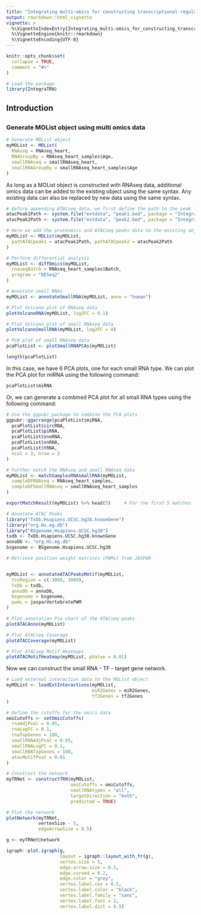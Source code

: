 ```yaml
---
title: "Integrating multi-omics for constructing transcriptional regulatory networks"
output: rmarkdown::html_vignette
vignette: >
  %\VignetteIndexEntry{Integrating_multi-omics_for_constructing_transcription_regulatory_networks}
  %\VignetteEngine{knitr::rmarkdown}
  %\VignetteEncoding{UTF-8}
---
```


```r
knitr::opts_chunk$set(
  collapse = TRUE,
  comment = "#>"
)
```

```r
# Load the package
library(IntegraTRN)
```


## Introduction



## 

### Generate MOList object using multi omics data

```r
# Generate MOList object
myMOList <- MOList(
  RNAseq = RNAseq_heart,
  RNAGroupBy = RNAseq_heart_samples$Age,
  smallRNAseq = smallRNAseq_heart,
  smallRNAGroupBy = smallRNAseq_heart_samples$Age
)
```

As long as a MOList object is constructed with RNAseq data, additional omics
data can be added to the existing object using the same syntax. Any existing
data can also be replaced by new data using the same syntax.

```r
# Before appending ATACseq data, we first define the path to the peak files
atacPeak1Path <- system.file("extdata", "peak1.bed", package = "IntegraTRN")
atacPeak2Path <- system.file("extdata", "peak2.bed", package = "IntegraTRN")

# Here we add the proteomics and ATACseq peaks data to the existing object
myMOList <- MOList(myMOList,
  pathATACpeak1 = atacPeak1Path, pathATACpeak2 = atacPeak2Path
)
```


```r
# Perform differential analysis
myMOList <- diffOmics(myMOList,
  rnaseqBatch = RNAseq_heart_samples$Batch,
  program = "DESeq2"
)
```

```r
# Annotate small RNAs
myMOList <- annotateSmallRNA(myMOList, anno = "human")
```

```r
# Plot Volcano plot of RNAseq data
plotVolcanoRNA(myMOList, log2FC = 0.1)
```

```r
# Plot Volcano plot of small RNAseq data
plotVolcanoSmallRNA(myMOList, log2FC = 0)
```

```r
# PCA plot of small RNAseq data
pcaPlotList <- plotSmallRNAPCAs(myMOList)
```



```r
length(pcaPlotList)
```

In this case, we have 6 PCA plots, one for each small RNA type. We can plot
the PCA plot for miRNA using the following command:

```r
pcaPlotList$miRNA
```

Or, we can generate a combined PCA plot for all small RNA types using the
following command:

```r
# Use the ggpubr package to combine the PCA plots
ggpubr::ggarrange(pcaPlotList$miRNA,
  pcaPlotList$circRNA,
  pcaPlotList$piRNA,
  pcaPlotList$snoRNA,
  pcaPlotList$snRNA,
  pcaPlotList$tRNA,
  ncol = 3, nrow = 2
)
```

```r
# Further match the RNAseq and small RNAseq data
myMOList <- matchSamplesRNAsmallRNA(myMOList,
  sampleDFRNAseq = RNAseq_heart_samples,
  sampleDFSmallRNAseq = smallRNAseq_heart_samples
)
```

```r
exportMatchResult(myMOList) %>% head(5)     # For the first 5 matches
```

```r
# Annotate ATAC Peaks
library("TxDb.Hsapiens.UCSC.hg38.knownGene")
library("org.Hs.eg.db")
library("BSgenome.Hsapiens.UCSC.hg38")
txdb <- TxDb.Hsapiens.UCSC.hg38.knownGene
annoDb <- "org.Hs.eg.db"
bsgenome <- BSgenome.Hsapiens.UCSC.hg38

# Retrieve position weight matrices (PWMs) from JASPAR


myMOList <- annotateATACPeaksMotif(myMOList,
  tssRegion = c(-3000, 3000),
  TxDb = txdb,
  annoDb = annoDb,
  bsgenome = bsgenome,
  pwmL = jasparVertebratePWM
)
```


```r
# Plot annotation Pie chart of the ATACseq peaks
plotATACAnno(myMOList)
```

```r
# Plot ATACseq Coverage
plotATACCoverage(myMOList)
```

```r
# Plot ATACseq Motif Heatmaps
plotATACMotifHeatmap(myMOList, pValue = 0.01)
```

Now we can construct the small RNA - TF - target gene network.

```r
# Load external interaction data to the MOList object
myMOList <- loadExtInteractions(myMOList, 
                                miR2Genes = miR2Genes,
                                tf2Genes = tf2Genes
)
```

```r
# Define the cutoffs for the omics data
omiCutoffs <- setOmicCutoffs(
  rnaAdjPval = 0.05,
  rnaLogFC = 0.1,
  rnaTopGenes = 100,
  smallRNAAdjPval = 0.05,
  smallRNALogFC = 0.1,
  smallRNATopGenes = 100,
  atacMotifPval = 0.01
)
```

```r
# Construct the network
myTRNet <- constructTRN(myMOList, 
                        omiCutoffs = omiCutoffs,
                        smallRNAtypes = "all",
                        targetDirection = "both",
                        predicted = TRUE)
```

```r
# Plot the network
plotNetwork(myTRNet, 
            vertexSize - 5,
            edgeArrowSize = 0.5)

g <- myTRNet@network

igraph::plot.igraph(g, 
                    layout = igraph::layout_with_fr(g),
                    vertex.size = 5,
                    edge.arrow.size = 0.5,
                    edge.curved = 0.2,
                    edge.color = "grey",
                    vertex.label.cex = 0.5,
                    vertex.label.color = "black",
                    vertex.label.family = "sans",
                    vertex.label.font = 2,
                    vertex.label.dist = 0.5)

```
